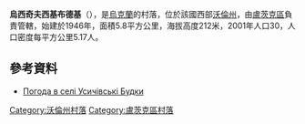{{coord|50|43|49|N|25|5|19|E|scale:30000|display=title}}

'''烏西奇夫西基布德基'''（{{lang-uk|Усичівські Будки}}），是[[烏克蘭|烏克蘭]]的村落，位於該國西部[[沃倫州|沃倫州]]，由[[盧茨克區|盧茨克區]]負責管轄，始建於1946年，面積5.8平方公里，海拔高度212米，2001年人口30，人口密度每平方公里5.17人。

==參考資料==
* [http://weather.in.ua/ua/volynskaja/26944 Погода в селі Усичівські Будки] {{Wayback|url=http://weather.in.ua/ua/volynskaja/26944 |date=20210116110356 }}

[[Category:沃倫州村落|Category:沃倫州村落]]
[[Category:盧茨克區村落|Category:盧茨克區村落]]


{{Volyn-geo-stub}}